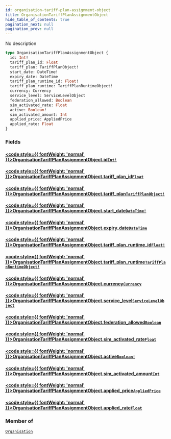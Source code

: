```yaml
---
id: organisation-tariff-plan-assignment-object
title: OrganisationTariffPlanAssignmentObject
hide_table_of_contents: true
pagination_next: null
pagination_prev: null
---
```








No description

```graphql
type OrganisationTariffPlanAssignmentObject {
  id: Int!
  tariff_plan_id: Float
  tariff_plan: TariffPlanObject!
  start_date: DateTime!
  expiry_date: DateTime
  tariff_plan_runtime_id: Float!
  tariff_plan_runtime: TariffPlanRuntimeObject!
  currency: Currency
  service_level: ServiceLevelObject
  federation_allowed: Boolean
  sim_activated_rate: Float
  active: Boolean!
  sim_activated_amount: Int
  applied_price: AppliedPrice
  applied_rate: Float
}
```


### Fields

#### [<code style={{ fontWeight: 'normal' }}>OrganisationTariffPlanAssignmentObject.<b>id</b></code>](#)<Bullet />[`Int!`](/graphql/scalars/int) <Badge class="secondary" text="non-null"/> <Badge class="secondary" text="scalar"/>
> 
> 

#### [<code style={{ fontWeight: 'normal' }}>OrganisationTariffPlanAssignmentObject.<b>tariff_plan_id</b></code>](#)<Bullet />[`Float`](/graphql/scalars/float) <Badge class="secondary" text="scalar"/>
> 
> 

#### [<code style={{ fontWeight: 'normal' }}>OrganisationTariffPlanAssignmentObject.<b>tariff_plan</b></code>](#)<Bullet />[`TariffPlanObject!`](/graphql/objects/tariff-plan-object) <Badge class="secondary" text="non-null"/> <Badge class="secondary" text="object"/>
> 
> 

#### [<code style={{ fontWeight: 'normal' }}>OrganisationTariffPlanAssignmentObject.<b>start_date</b></code>](#)<Bullet />[`DateTime!`](/graphql/scalars/date-time) <Badge class="secondary" text="non-null"/> <Badge class="secondary" text="scalar"/>
> 
> 

#### [<code style={{ fontWeight: 'normal' }}>OrganisationTariffPlanAssignmentObject.<b>expiry_date</b></code>](#)<Bullet />[`DateTime`](/graphql/scalars/date-time) <Badge class="secondary" text="scalar"/>
> 
> 

#### [<code style={{ fontWeight: 'normal' }}>OrganisationTariffPlanAssignmentObject.<b>tariff_plan_runtime_id</b></code>](#)<Bullet />[`Float!`](/graphql/scalars/float) <Badge class="secondary" text="non-null"/> <Badge class="secondary" text="scalar"/>
> 
> 

#### [<code style={{ fontWeight: 'normal' }}>OrganisationTariffPlanAssignmentObject.<b>tariff_plan_runtime</b></code>](#)<Bullet />[`TariffPlanRuntimeObject!`](/graphql/objects/tariff-plan-runtime-object) <Badge class="secondary" text="non-null"/> <Badge class="secondary" text="object"/>
> 
> 

#### [<code style={{ fontWeight: 'normal' }}>OrganisationTariffPlanAssignmentObject.<b>currency</b></code>](#)<Bullet />[`Currency`](/graphql/objects/currency) <Badge class="secondary" text="object"/>
> 
> 

#### [<code style={{ fontWeight: 'normal' }}>OrganisationTariffPlanAssignmentObject.<b>service_level</b></code>](#)<Bullet />[`ServiceLevelObject`](/graphql/objects/service-level-object) <Badge class="secondary" text="object"/>
> 
> 

#### [<code style={{ fontWeight: 'normal' }}>OrganisationTariffPlanAssignmentObject.<b>federation_allowed</b></code>](#)<Bullet />[`Boolean`](/graphql/scalars/boolean) <Badge class="secondary" text="scalar"/>
> 
> 

#### [<code style={{ fontWeight: 'normal' }}>OrganisationTariffPlanAssignmentObject.<b>sim_activated_rate</b></code>](#)<Bullet />[`Float`](/graphql/scalars/float) <Badge class="secondary" text="scalar"/>
> 
> 

#### [<code style={{ fontWeight: 'normal' }}>OrganisationTariffPlanAssignmentObject.<b>active</b></code>](#)<Bullet />[`Boolean!`](/graphql/scalars/boolean) <Badge class="secondary" text="non-null"/> <Badge class="secondary" text="scalar"/>
> 
> 

#### [<code style={{ fontWeight: 'normal' }}>OrganisationTariffPlanAssignmentObject.<b>sim_activated_amount</b></code>](#)<Bullet />[`Int`](/graphql/scalars/int) <Badge class="secondary" text="scalar"/>
> 
> 

#### [<code style={{ fontWeight: 'normal' }}>OrganisationTariffPlanAssignmentObject.<b>applied_price</b></code>](#)<Bullet />[`AppliedPrice`](/graphql/objects/applied-price) <Badge class="secondary" text="object"/>
> 
> 

#### [<code style={{ fontWeight: 'normal' }}>OrganisationTariffPlanAssignmentObject.<b>applied_rate</b></code>](#)<Bullet />[`Float`](/graphql/scalars/float) <Badge class="secondary" text="scalar"/>
> 
> 



### Member of

[`Organisation`](/graphql/objects/organisation)  <Badge className="secondary" text="object"/>



